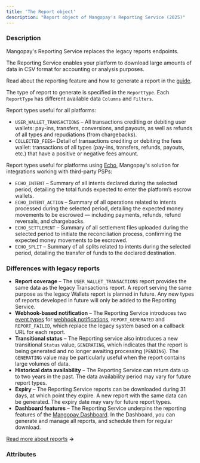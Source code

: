 ```yaml
---
title: 'The Report object'  
description: "Report object of Mangopay's Reporting Service (2025)"
---
```



### Description

Mangopay's Reporting Service replaces the legacy reports endpoints.

The Reporting Service enables your platform to download large amounts of data in CSV format for accounting or analysis purposes. 

Read about the reporting feature and how to generate a report in the [guide](/reports).

The type of report to generate is specified in the `ReportType`. Each `ReportType` has different available data `Columns` and `Filters`.

Report types useful for all platforms:
- `USER_WALLET_TRANSACTIONS` – All transactions crediting or debiting user wallets: pay-ins, transfers, conversions, and payouts, as well as refunds of all types and repudiations (from chargebacks).
- `COLLECTED_FEES`– Detail of transactions crediting or debiting the fees wallet: transactions of all types (pay-ins, transfers, refunds, payouts, etc.) that have a positive or negative fees amount.

Report types useful for platforms using [Echo](/guides/echo), Mangopay's solution for integrations working with third-party PSPs:
- `ECHO_INTENT` – Summary of all intents declared during the selected period, detailing the total funds expected to enter the platform’s escrow wallets.
- `ECHO_INTENT_ACTION` – Summary of all operations related to intents processed during the selected period, detailing the expected money movements to be escrowed — including payments, refunds, refund reversals, and chargebacks.
- `ECHO_SETTLEMENT` – Summary of all settlement files uploaded during the selected period to initiate the reconciliation process, confirming the expected money movements to be escrowed.
- `ECHO_SPLIT` – Summary of all splits related to intents during the selected period, detailing the transfer of funds to the declared destination.

### Differences with legacy reports

- **Report coverage** – The `USER_WALLET_TRANSACTIONS` report provides the same data as the legacy Transactions report. A report serving the same purpose as the legacy Wallets report is planned in future. Any new types of reports developed in future will only be added to the Reporting Service.
- **Webhook-based notification** – The Reporting Service introduces two [event types](/webhooks/event-types#reports) for [webhook notifications](/webhooks), `REPORT_GENERATED` and `REPORT_FAILED`, which replace the legacy system based on a callback URL for each report.
- **Transitional status** – The Reporting service also introduces a new transitional `Status` value, `GENERATING`, which indicates that the report is being generated and no longer awaiting processing (`PENDING`). The `GENERATING` value may be particularly useful when the report contains large volumes of data.
- **Historical data availability** – The Reporting Service can return data up to two years in the past. The data availability period may vary for future report types.
- **Expiry** – The Reporting Service reports can be downloaded during 31 days, at which point they expire. A new report with the same data can be generated. The expiry date may vary for future report types.
- **Dashboard features** – The Reporting Service underpins the reporting features of the <a href="https://hub.mangopay.com/" target="_blank">Mangopay Dashboard</a>. In the Dashboard, you can generate and manage all reports, and schedule them for regular download.

[Read more about reports](/reports) **&rarr;**

### Attributes

<IdResponse/>
<Tag3Response/>
<CreationDateResponse/>
<ReportDateResponse/>
<Status16Response/>
<ResultCodeResponse/>
<ResultMessageResponse/>
<DownloadFormatResponse/>
<DownloadURLResponse/>
<ReportType2Response/>
<SortResponse/>
<AfterDate2Response/>
<BeforeDate2Response/>
<Filters3Response/>
<Columns1Response/>